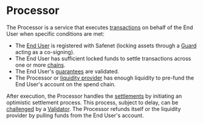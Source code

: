 # Processor

The Processor is a service that executes [transactions](../safenet-transaction.mdx) on behalf of the End User when specific conditions are met:

* The [End User](./end-user.mdx) is registered with Safenet (locking assets through a [Guard](../protocol/guard.mdx) acting as a co-signing).
* The End User has sufficient locked funds to settle transactions across one or more [chains](../chains.mdx).
* The End User's [guarantees](../concepts/guarantee.mdx) are validated.
* The Processor or [liquidity provider](./liquidity-provider.mdx) has enough liquidity to pre-fund the End User's account on the spend chain.

After execution, the Processor handles the [settlements](../concepts/settlement.mdx) by initiating an optimistic settlement process. 
This process, subject to delay, can be [challenged](../concepts/challenge.mdx) by a [Validator](./validator.mdx). 
The Processor refunds itself or the liquidity provider by pulling funds from the End User's account.